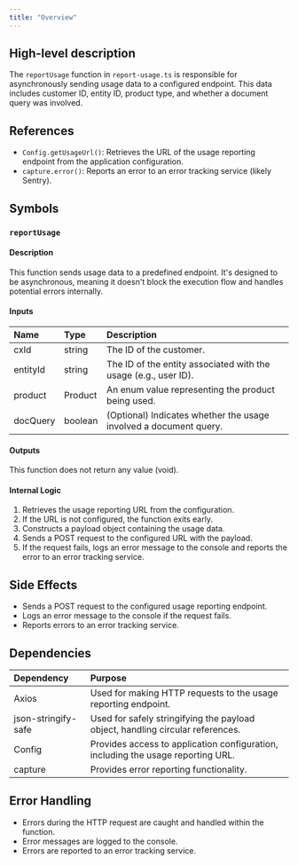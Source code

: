 ```yaml
---
title: "Overview"
---
```


## High-level description
The `reportUsage` function in `report-usage.ts` is responsible for asynchronously sending usage data to a configured endpoint. This data includes customer ID, entity ID, product type, and whether a document query was involved.

## References
- `Config.getUsageUrl()`: Retrieves the URL of the usage reporting endpoint from the application configuration.
- `capture.error()`: Reports an error to an error tracking service (likely Sentry).

## Symbols

### `reportUsage`
#### Description
This function sends usage data to a predefined endpoint. It's designed to be asynchronous, meaning it doesn't block the execution flow and handles potential errors internally.

#### Inputs
| Name | Type | Description |
|:-----|:-----|:------------|
| cxId | string | The ID of the customer. |
| entityId | string | The ID of the entity associated with the usage (e.g., user ID). |
| product | Product | An enum value representing the product being used. |
| docQuery | boolean | (Optional) Indicates whether the usage involved a document query. |

#### Outputs
This function does not return any value (void).

#### Internal Logic
1. Retrieves the usage reporting URL from the configuration.
2. If the URL is not configured, the function exits early.
3. Constructs a payload object containing the usage data.
4. Sends a POST request to the configured URL with the payload.
5. If the request fails, logs an error message to the console and reports the error to an error tracking service.

## Side Effects
- Sends a POST request to the configured usage reporting endpoint.
- Logs an error message to the console if the request fails.
- Reports errors to an error tracking service.

## Dependencies
| Dependency | Purpose |
|:-----------|:--------|
| Axios | Used for making HTTP requests to the usage reporting endpoint. |
| json-stringify-safe | Used for safely stringifying the payload object, handling circular references. |
| Config | Provides access to application configuration, including the usage reporting URL. |
| capture | Provides error reporting functionality. |

## Error Handling
- Errors during the HTTP request are caught and handled within the function.
- Error messages are logged to the console.
- Errors are reported to an error tracking service.
